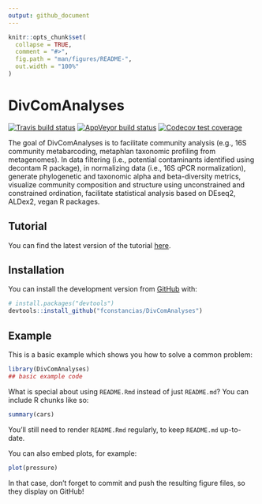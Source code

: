 ```yaml
---
output: github_document
---
```


<!-- README.md is generated from README.Rmd. Please edit that file -->

```r
knitr::opts_chunk$set(
  collapse = TRUE,
  comment = "#>",
  fig.path = "man/figures/README-",
  out.width = "100%"
)
```

# DivComAnalyses

<!-- badges: start -->
[![Travis build status](https://travis-ci.com/fconstancias/DivComAnalyses.svg?branch=master)](https://travis-ci.com/fconstancias/DivComAnalyses)
[![AppVeyor build status](https://ci.appveyor.com/api/projects/status/github/fconstancias/DivComAnalyses?branch=master&svg=true)](https://ci.appveyor.com/project/fconstancias/DivComAnalyses)
[![Codecov test coverage](https://codecov.io/gh/fconstancias/DivComAnalyses/branch/master/graph/badge.svg)](https://codecov.io/gh/fconstancias/DivComAnalyses?branch=master)
<!-- badges: end -->

The goal of DivComAnalyses is to facilitate community analysis (e.g., 16S community metabarcoding, metaphlan taxonomic profiling from metagenomes). In data filtering (i.e., potential contaminants identified using decontam R package), in normalizing data (i.e., 16S qPCR normalization), generate phylogenetic and taxonomic alpha and beta-diversity metrics, visualize community composition and structure using unconstrained and constrained ordination, facilitate statistical analysis based on DEseq2, ALDex2, vegan R packages.

## Tutorial

You can find the latest version of the tutorial [here](http://htmlpreview.github.io/?https://github.com/fconstancias/DivComAnalyses/blob/master/Tutorial/Microbiome_R_tutorial.html).


## Installation

You can install the development version from [GitHub](https://github.com/) with:

``` r
# install.packages("devtools")
devtools::install_github("fconstancias/DivComAnalyses")
```
## Example

This is a basic example which shows you how to solve a common problem:

```r
library(DivComAnalyses)
## basic example code
```

What is special about using `README.Rmd` instead of just `README.md`? You can include R chunks like so:

```r
summary(cars)
```

You'll still need to render `README.Rmd` regularly, to keep `README.md` up-to-date.

You can also embed plots, for example:

```r
plot(pressure)
```

In that case, don't forget to commit and push the resulting figure files, so they display on GitHub!
